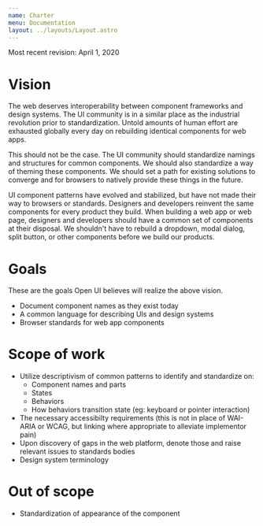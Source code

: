 ```yaml
---
name: Charter
menu: Documentation
layout: ../layouts/Layout.astro
---
```


Most recent revision: April 1, 2020

# Vision

The web deserves interoperability between component frameworks and design systems.
The UI community is in a similar place as the industrial revolution prior to standardization.
Untold amounts of human effort are exhausted globally every day on rebuilding identical components for web apps.

This should not be the case.
The UI community should standardize namings and structures for common components.
We should also standardize a way of theming these components.
We should set a path for existing solutions to converge and for browsers to natively provide these things in the future.

UI component patterns have evolved and stabilized, but have not made their way to browsers or standards.
Designers and developers reinvent the same components for every product they build.
When building a web app or web page, designers and developers should have a common set of components at their disposal.
We shouldn't have to rebuild a dropdown, modal dialog, split button, or other components before we build our products.

# Goals

These are the goals Open UI believes will realize the above vision.

- Document component names as they exist today
- A common language for describing UIs and design systems
- Browser standards for web app components

# Scope of work

- Utilize descriptivism of common patterns to identify and standardize on:
  - Component names and parts
  - States
  - Behaviors
  - How behaviors transition state (eg: keyboard or pointer interaction)
- The necessary accessibilty requirements (this is not in place of
  WAI-ARIA or WCAG, but linking where appropriate to alleviate implementor pain)
- Upon discovery of gaps in the web platform, denote those and raise relevant issues to
  standards bodies
- Design system terminology

# Out of scope

- Standardization of appearance of the component
